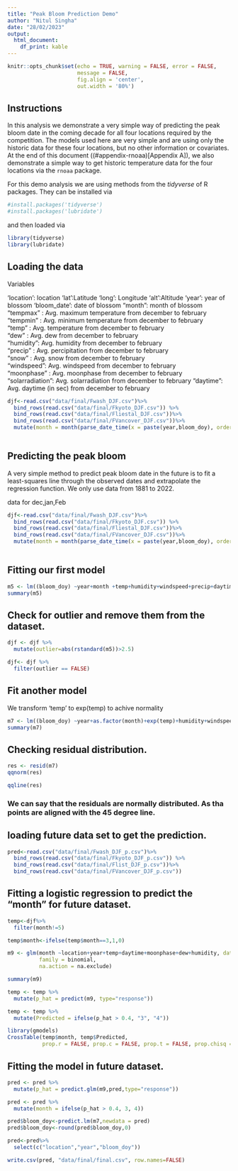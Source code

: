 ---
title: "Peak Bloom Prediction Demo"
author: "Nitul Singha"
date: "28/02/2023"
output:
  html_document:
    df_print: kable
---

```{r setup, include=FALSE}
knitr::opts_chunk$set(echo = TRUE, warning = FALSE, error = FALSE, 
                      message = FALSE,
                      fig.align = 'center',
                      out.width = '80%')
```

## Instructions

In this analysis we demonstrate a very simple way of predicting the peak bloom date in the coming decade for all four locations required by the competition.
The models used here are very simple and are using only the historic data for these four locations, but no other information or covariates.
At the end of this document ((#appendix-rnoaa)[Appendix A]), we also demonstrate a simple way to get historic temperature data for the four locations via the `rnoaa` package.

For this demo analysis we are using methods from the _tidyverse_ of R packages.
They can be installed via

```{r, eval=FALSE}
#install.packages('tidyverse')
#install.packages('lubridate')

```

and then loaded via

```{r}
library(tidyverse)
library(lubridate)
```


## Loading the data
Variables

'location': location
'lat':Latitude
'long': Longitude
'alt':Altitude
'year': year of blossom
'bloom_date': date of blossom
 "month": month of blossom
"tempmax" : Avg. maximum temperature from december to february   
"tempmin" : Avg. minimum temperature from december to february   
"temp"    : Avg. temperature from december to february    
"dew"     : Avg. dew from december to february   
"humidity": Avg. humidity from december to february     
"precip"  : Avg. percipitation from december to february     
"snow"    : Avg. snow from december to february     
"windspeed": Avg. windspeed from december to february    
"moonphase" :  Avg. moonphase from december to february    
"solarradiation": Avg. solarradiation from december to february
"daytime": Avg. daytime (in sec) from december to february



```{r}

djf<-read.csv("data/final/Fwash_DJF.csv")%>% 
  bind_rows(read.csv("data/final/Fkyoto_DJF.csv")) %>% 
  bind_rows(read.csv("data/final/Fliestal_DJF.csv"))%>% 
  bind_rows(read.csv("data/final/FVancover_DJF.csv"))%>%
  mutate(month = month(parse_date_time(x = paste(year,bloom_doy), orders = "yj")))
         

```


## Predicting the peak bloom

A very simple method to predict peak bloom date in the future is to fit a least-squares line through the observed dates and extrapolate the regression function.
We only use data from 1881 to 2022.


data for dec,jan,Feb

```{r}

djf<-read.csv("data/final/Fwash_DJF.csv")%>% 
  bind_rows(read.csv("data/final/Fkyoto_DJF.csv")) %>% 
  bind_rows(read.csv("data/final/Fliestal_DJF.csv"))%>% 
  bind_rows(read.csv("data/final/FVancover_DJF.csv"))%>%
  mutate(month = month(parse_date_time(x = paste(year,bloom_doy), orders = "yj")))
         

```

## Fitting our first model

```{r}
m5 <- lm((bloom_doy) ~year+month +temp+humidity+windspeed+precip+daytime, data = djf)
summary(m5)
```
## Check for outlier and remove them from the dataset.
```{r}
djf <- djf %>%
  mutate(outlier=abs(rstandard(m5))>2.5)

djf<- djf %>% 
  filter(outlier == FALSE)
```

## Fit another model
We transform 'temp' to exp(temp) to achive normality

```{r}
m7 <- lm((bloom_doy) ~year+as.factor(month)+exp(temp)+humidity+windspeed, data = djf)
summary(m7)
```
## Checking residual distribution.
```{r}
res <- resid(m7)
qqnorm(res)

qqline(res)
```

### We can say that the residuals are normally distributed. As tha points are aligned with the 45 degree line.

## loading future data set to get the prediction.

```{r}
pred<-read.csv("data/final/Fwash_DJF_p.csv")%>% 
  bind_rows(read.csv("data/final/Fkyoto_DJF_p.csv")) %>% 
  bind_rows(read.csv("data/final/Flist_DJF_p.csv"))%>% 
  bind_rows(read.csv("data/final/FVancover_DJF_p.csv"))


```


## Fitting a logistic regression to predict the "month" for future dataset.
```{r}
temp<-djf%>%
  filter(month!=5)

temp$month<-ifelse(temp$month==3,1,0)

```


```{r}

m9 <- glm(month ~location+year+temp+daytime+moonphase+dew+humidity, data = temp, 
          family = binomial,
          na.action = na.exclude)

summary(m9)
```

```{r}
temp <- temp %>%
  mutate(p_hat = predict(m9, type="response"))

temp <- temp %>%
  mutate(Predicted = ifelse(p_hat > 0.4, "3", "4"))

library(gmodels)
CrossTable(temp$month, temp$Predicted,
           prop.r = FALSE, prop.c = FALSE, prop.t = FALSE, prop.chisq = FALSE)
```


## Fitting the model in future dataset.
```{r}

pred <- pred %>%
  mutate(p_hat = predict.glm(m9,pred,type="response"))

pred <- pred %>%
  mutate(month = ifelse(p_hat > 0.4, 3, 4))

pred$bloom_doy<-predict.lm(m7,newdata = pred)
pred$bloom_doy<-round(pred$bloom_doy,0)
```
```{r}
pred<-pred%>%
  select(c("location","year","bloom_doy"))

write.csv(pred, "data/final/final.csv", row.names=FALSE)


```
